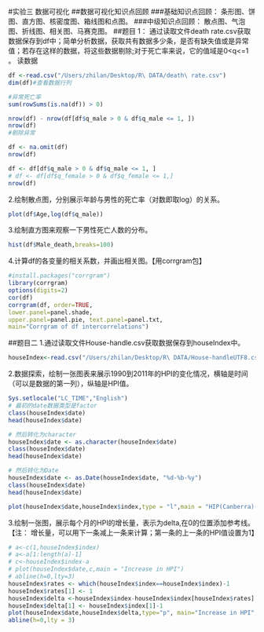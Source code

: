 #实验三 数据可视化
##数据可视化知识点回顾
###基础知识点回顾： 
条形图、饼图、直方图、核密度图、箱线图和点图。
###中级知识点回顾： 
散点图、气泡图、折线图、相关图、马赛克图。
##题目 1：
通过读取文件death rate.csv获取数据保存到df中；简单分析数据，获取共有数据多少条，是否有缺失值或是异常值；若存在这样的数据，将这些数据剔除;对于死亡率来说，它的值域是0<q<=1 。
读数据
```r
df <-read.csv("/Users/zhilan/Desktop/R\ DATA/death\ rate.csv")
dim(df)#查看数据行列
```


```r
#异常死亡率
sum(rowSums(is.na(df)) > 0) 
```


```r
nrow(df) - nrow(df[df$q_male > 0 & df$q_male <= 1, ])
nrow(df)
#剔除异常
```


```r
df <- na.omit(df)
nrow(df)
```


```r
df <- df[df$q_male > 0 & df$q_male <= 1, ]
# df <- df[df$q_female > 0 & df$q_female <= 1,]
nrow(df)
```

2.绘制散点图，分别展示年龄与男性的死亡率（对数即取log）的关系。
```r
plot(df$Age,log(df$q_male))
```
3.绘制直方图来观察一下男性死亡人数的分布。

```r
hist(df$Male_death,breaks=100)
```

4.计算df的各变量的相关系数，并画出相关图。【用corrgram包】
```r
#install.packages("corrgram")
library(corrgram)
options(digits=2)  
cor(df) 
corrgram(df, order=TRUE,
lower.panel=panel.shade,
upper.panel=panel.pie, text.panel=panel.txt,
main="Corrgram of df intercorrelations")
```

##题目二
1.通过读取文件House-handle.csv获取数据保存到houseIndex中。
```r
houseIndex<-read.csv("/Users/zhilan/Desktop/R\ DATA/House-handleUTF8.csv")
```

2.数据探索，绘制一张图表来展示1990到2011年的HPI的变化情况，横轴是时间
（可以是数据的第一列），纵轴是HPI值。
```r
Sys.setlocale("LC_TIME","English")
# 最初的date数据类型是factor
class(houseIndex$date)
head(houseIndex$date)
```


```r
# 然后转化为character
houseIndex$date <- as.character(houseIndex$date)
class(houseIndex$date)
head(houseIndex$date)
```


```r
# 然后转化为Date
houseIndex$date <- as.Date(houseIndex$date, "%d-%b-%y")
class(houseIndex$date)
head(houseIndex$date)
```


```r
plot(houseIndex$date,houseIndex$index,type = "l",main = "HIP(Canberra)-since 1990")
```
3.绘制一张图，展示每个月的HPI的增长量，表示为delta,在0的位置添加参考线。
【注： 增长量，可以用下一条减上一条来计算；第一条的上一条的HPI值设置为1】
```r
# a<-c(1,houseIndex$index)
# a<-a[1:length(a)-1]
# c<-houseIndex$index-a
# plot(houseIndex$date,c,main = "Increase in HPI")
# abline(h=0,lty=3)
houseIndex$rates <- which(houseIndex$index==houseIndex$index)-1
houseIndex$rates[1] <- 1
houseIndex$delta <-houseIndex$index-houseIndex$index[houseIndex$rates]
houseIndex$delta[1] <- houseIndex$index[1]-1
plot(houseIndex$date,houseIndex$delta,type="p", main="Increase in HPI",xlab="时间",ylab="delta") 
abline(h=0,lty = 3) 
```

```r

```



```r
```


```r
```

